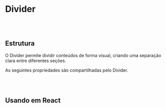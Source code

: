 
# Divider

<br></br>

## Estrutura

O Divider permite dividir conteúdos de forma visual, criando uma separação clara entre diferentes seções.

<Canvas of={DividerStories.Properties}></Canvas>

<Meta isTemplate />

As seguintes propriedades são compartilhadas pelo Divider.

<Controls />

<br></br>

## Usando em React

<Source of={DividerStories.FrameworkReact} />
